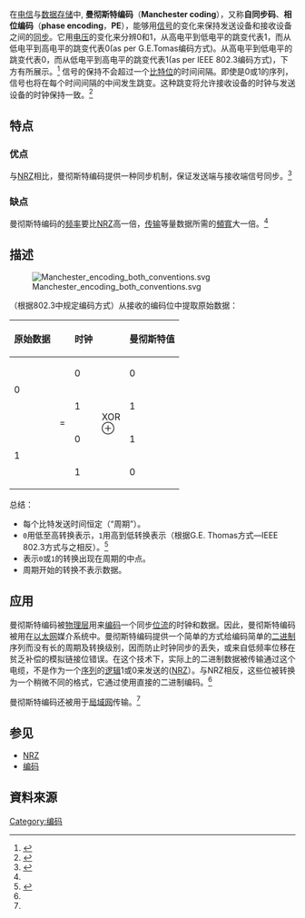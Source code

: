 {{Multiple issues|
{{missing information|历史、评价|time=2019-06-25T08:03:14+00:00}}
{{refimprove|time=2019-06-25T08:03:14+00:00}}
{{expand|time=2016-08-12T10:14:47+00:00}}
}}
在[[电信|电信]]与[[電腦數據存貯器|数据存储]]中, '''曼彻斯特编码'''（'''Manchester coding'''），又称'''自同步码'''、'''相位编码'''（'''phase encoding'''，'''PE'''），能够用[[信号|信号]]的变化来保持发送设备和接收设备之间的[[同步|同步]]。它用[[電壓|电压]]的变化来分辨0和1，从高电平到低电平的跳变代表1，而从低电平到高电平的跳变代表0(as per G.E.Tomas编码方式)。从高电平到低电平的跳变代表0，而从低电平到高电平的跳变代表1(as per IEEE 802.3编码方式)，下方有所展示。<ref name=":0">{{Cite web|url=http://www.xunwei.org/service_college_qt109.html|title=曼彻斯特编码简介|accessdate=2016-08-12|author=|date=|publisher=|archive-date=2016-08-17|archive-url=https://web.archive.org/web/20160817002838/http://www.xunwei.org/service_college_qt109.html|dead-url=no}}</ref> 信号的保持不会超过一个[[比特|比特位]]的时间间隔。即使是0或1的序列，信号也将在每个时间间隔的中间发生跳变。这种跳变将允许接收设备的时钟与发送设备的时钟保持一致。<ref>{{Cite web|url=http://course.cc.shu.edu.cn/safe/lantech/fuzhu/code1.htm|title=不归零法编码、曼彻斯特编码和差分曼彻斯特编码|accessdate=2016-08-12|author=|date=|publisher=|deadurl=yes|archiveurl=https://web.archive.org/web/20160815100023/http://course.cc.shu.edu.cn/safe/lantech/fuzhu/code1.htm|archivedate=2016-08-15}}</ref>

== 特点 ==

=== 优点 ===
与[[不歸零|NRZ]]相比，曼彻斯特编码提供一种同步机制，保证发送端与接收端信号同步。<ref name=":1">{{Cite web|url=https://www.zhihu.com/question/19757671|title=曼彻斯特编码的优点和缺点|accessdate=2016-08-12|author=wan ping|date=2013-12-05|publisher=}}</ref>

=== 缺点 ===
曼彻斯特编码的[[頻率|频率]]要比[[不歸零|NRZ]]高一倍，[[传输|传输]]等量数据所需的[[頻寬|頻寬]]大一倍。<ref name=":1" />

== 描述 ==
[[Image:Manchester_encoding_both_conventions.svg|thumb]]

（根据802.3中规定编码方式）从接收的编码位中提取原始数据：
{| class="wikitable" style="text-align:center;"
|-
! 原始数据
!
! 时钟
!
! 曼彻斯特值
|-
| rowspan=2 | 0
| rowspan=4 | =
| 0
| rowspan=4 | XOR <br/>⊕
| 0
|-
| 1 || 1
|-
| rowspan=2 | 1
| 0 || 1
|-
| 1 || 0
|}

总结：
* 每个比特发送时间恒定（“周期”）。
* <code>0</code>用低至高转换表示，<code>1</code>用高到低转换表示（根据G.E. Thomas方式—IEEE 802.3方式与之相反）。<ref name="Manchesterencoding">{{Cite journal | last1 = Forster | first1 = R. | title = Manchester encoding: Opposing definitions resolved | doi = 10.1049/esej:20000609 | journal = Engineering Science & Education Journal | volume = 9 | issue = 6 | pages = 278 | year = 2000 | pmid =  | pmc = }}</ref>
* 表示<code>0</code>或<code>1</code>的转换出现在周期的中点。
* 周期开始的转换不表示数据。

== 应用 ==
曼彻斯特编码被[[物理层|物理层]]用来[[编码|编码]]一个同步[[位流|位流]]的时钟和数据。因此，曼彻斯特编码被用在[[以太网|以太网]]媒介系统中。曼彻斯特编码提供一个简单的方式给编码简单的[[二进制|二进制]]序列而没有长的周期及转换级别，因而防止时钟同步的丢失，或来自低频率位移在贫乏补偿的模拟链接位错误。在这个技术下，实际上的二进制数据被传输通过这个电缆，不是作为一个[[序列|序列]]的[[逻辑|逻辑]]1或0来发送的([[不歸零|NRZ]]）。与NRZ相反，这些位被转换为一个稍微不同的格式，它通过使用直接的二进制编码。<ref name=":0" />

曼彻斯特编码还被用于[[局域网|局域网]]传输。<ref name=":0" />

== 参见 ==
*[[不歸零|NRZ]]
*[[编码|编码]]
==資料來源==

[[Category:编码|Category:编码]]